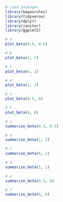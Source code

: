 ```r
# Load packages
library(bayesrules)
library(tidyverse)
library(dplyr)
library(janitor)
library(ggplot2)
```

```r
# a
plot_beta(0.5, 0.5)
```

```r
# b
plot_beta(2, 2)
```

```r
# c
plot_beta(6, 2)
```

```r
# d
plot_beta(1, 1)
```

```r
# e
plot_beta(0.5, 6)
```

```r
# f
plot_beta(6, 6)
```
```r
# a
summarize_beta(0.5, 0.5)
```

```r
# b
summarize_beta(2, 2)
```

```r
# c
summarize_beta(6, 2)
```

```r
# d
summarize_beta(1, 1)
```

```r
# e
summarize_beta(0.5, 6)
```

```r
# f
summarize_beta(6, 6)
```
